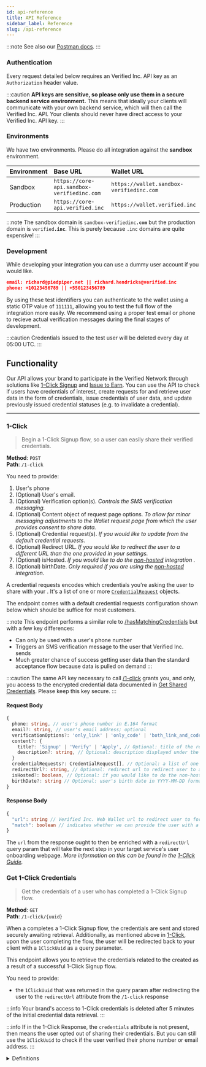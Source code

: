 ```yaml
---
id: api-reference
title: API Reference
sidebar_label: Reference
slug: /api-reference
---
```



:::note
See also our [Postman docs](https://api.docs.verified.inc/).
:::


### Authentication

Every request detailed below requires an Verified Inc. API key as an `Authorization` header value.

<TestingCredentialsSnippet/>

:::caution
**API keys are sensitive, so please only use them in a secure backend service environment.** This means that ideally your clients will communicate with your own backend service, which will then call the Verified Inc. API. Your clients should never have direct access to your Verified Inc. API key.
:::


### Environments

We have two environments. Please do all integration against the **sandbox** environment.

| Environment | Base URL | Wallet URL |
|:----------|:------| :---------- |
| Sandbox | `https://core-api.sandbox-verifiedinc.com` | `https://wallet.sandbox-verifiedinc.com` |
| Production | `https://core-api.verified.inc` | `https://wallet.verified.inc` |

:::note
The sandbox domain is <code>sandbox-verifiedinc<b>.com</b></code> but the production domain is <code>verified<b>.inc</b></code>. This is purely because `.inc` domains are quite expensive!
:::


### Development

While developing your integration you can use a dummy user account if you would like.

```json test
email: richard@piedpiper.net || richard.hendricks@verified.inc
phone: +10123456789 || +550123456789
```

By using these test identifiers you can authenticate to the wallet using a static OTP value of `111111`, allowing you to test the full flow of the integration more easily. We recommend using a proper test email or phone to recieve actual verification messages during the final stages of development.

:::caution
Credentials issued to the test user will be deleted every day at 05:00 UTC.
:::


## Functionality

Our API allows your brand to participate in the Verified Network through solutions like [1-Click Signup](/) and [Issue to Earn](/issue-to-earn). You can use the API to check if <Tip type="user">users</Tip> have credentials of interest, create <Tip type="request">requests</Tip> for and retrieve user data in the form of <Tip type="credential">credentials</Tip>, issue <Tip type="credential">credentials</Tip> of user data, and update previously issued credential statuses (e.g. to invalidate a credential).

---

### 1-Click

> Begin a 1-Click Signup flow, so a <Tip type="user">user</Tip> can easily share their verified <Tip type="credential">credentials</Tip>.

**Method**: `POST` <br />
**Path**: `/1-click`

You need to provide:

1. User's phone
2. (Optional) User's email.
3. (Optional) Verification option(s). _Controls the SMS verification messaging._
4. (Optional) Content object of request page options. _To allow for minor messaging adjustments to the Wallet request page from which the user provides consent to share data._
5. (Optional) Credential request(s). _If you would like to update from the default credential requests._
6. (Optional) Redirect URL. _If you would like to redirect the user to a different URL than the one provided in your settings._
7. (Optional) isHosted. _If you would like to do the [non-hosted](/#non-hosted-flow) integration ._
8. (Optional) birthDate. _Only required if you are using the [non-hosted](/#non-hosted-flow) integration._

A credential requests encodes which <Tip type="credential">credentials</Tip> you're asking the user to share with your <Tip type="brand"/>. It's a list of one or more [`CredentialRequest`](https://docs.verified.inc/core-types/interfaces/CredentialRequestDto.html) objects.

<CredentialRequestCodeSnippet />

The endpoint comes with a default credential requests configuration shown below which should be suffice for most customers.

<DefaultCredentialRequestCodeSnippet />

:::note
This endpoint performs a similar role to [/hasMatchingCredentials](#check-user-credentials) but with a few key differences:

- Can only be used with a user's phone number
- Triggers an SMS verification message to the user that Verified Inc. sends
- Much greater chance of success getting user data than the standard acceptance flow because data is pulled on demand
  :::

:::caution
The same API key necessary to call [/1-click](/api-overview#1-click-onboarding) grants you, and only, you access to the encrypted credential data documented in [Get Shared Credentials](#get-shared-credentials). Please keep this key secure.
:::

#### Request Body

```typescript title="1-Click Request"
{
  phone: string, // user's phone number in E.164 format
  email?: string, // user's email address; optional
  verificationOptions?: 'only_link' | 'only_code' | 'both_link_and_code' // Optional: controls the SMS verification messaging. Default is 'only_link'.
  content?: {
    title?: 'Signup' | 'Verify' | 'Apply', // Optional: title of the request page. Default is 'Signup'
    description?: string, // Optional: description displayed under the consent page header. Default is 'Make sure everything is correct:'
  }
  credentialRequests?: CredentialRequest[], // Optional: a list of one or more CredentialRequest objects. Encodes which credentials are being asked for
  redirectUrl?: string, // Optional: redirect url to redirect user to after the user has completed the 1-click flow. Default is the redirect url provided in your settings.
  isHosted?: boolean, // Optional: if you would like to do the non-hosted integration. Default is true.
  birthDate?: string // Optional: user's birth date in YYYY-MM-DD format. Required if you are using the non-hosted integration.
}
```

#### Response Body

```typescript title="1-Click Response"
{
  "url": string // Verified Inc. Web Wallet url to redirect user to for credential request handling. It will redirect back to your client. Only present if match is true.
  "match": boolean // indicates whether we can provide the user with a 1-Click Signup flow
}
```

The `url` from the response ought to then be enriched with a `redirectUrl` query param that will take the next step in your target service's user onboarding webpage. _More information on this can be found in the [1-Click Guide](/1-click-guide)._


### Get 1-Click Credentials

> Get the <Tip type="credential">credentials</Tip> of a user who has completed a 1-Click Signup flow.

**Method**: `GET` <br />
**Path**: `/1-click/{uuid}`

When a <Tip type="user"/> completes a 1-Click Signup flow, the <Tip type="credential">credentials</Tip> are sent and stored securely awaiting retrieval. Additionally, as mentioned above in [1-Click](#1-click), upon the user completing the flow, the user will be redirected back to your client with a `1ClickUuid` as a query parameter.

This endpoint allows you to retrieve the <Tip type="credential">credentials</Tip> related to the <Tip type="request"/> created as a result of a successful 1-Click Signup flow.

You need to provide:

- the `1ClickUuid` that was returned in the query param after redirecting the user to the `redirectUrl` attribute from the `/1-click` response

:::info
Your brand's access to 1-Click credentials is deleted after 5 minutes of the initial credential data retrieval.
:::

:::info
If in the 1-Click Response, the `credentials` attribute is not present, then means the user opted out of sharing their credentials.
But you can still use the `1ClickUuid` to check if the user verified their phone number or email address.
:::

<details>
    <summary>Definitions</summary>
    - An **identifier** is a phone number or email address the user uses to verify for 1-Click Signup.
        - `identifierType` is the type of identifier (`phone` or `email`).
    - A **credential** is a piece of data the user shares (e.g. birth date or SSN).
        - A **credential type** is a string indicating the type of a credential (e.g. `SsnCredential` or `FirstNameCredential`). It's formatted in `PascalCase` and always includes the word `Credential` at the end.
        - `shortenedCredentialType` is the shortened credential type in `camelCase`. The shortened credential type is just the type without the word `Credential` (e.g. `birthDate` or `ssn`). For subcredentials of a composite credential, it includes the shortened credential type of its parent credential(s) (e.g. `fullName.firstName`). 
            <details>
            <summary>Accepted Values</summary>

            Currently, accepted values for `shortenedCredentialType` are:
                - `email`
                - `fullName.firstName`
                - `fullName.middleName`
                - `fullName.lastName`
                - `birthDate`
                - `address.line1`
                - `address.line2`
                - `address.city`
                - `address.state`
                - `address.zipCode`
                - `address.country`
                - `ssn`
            </details>
    - **Data** in this context means identity information about a user (e.g. their name, contact information, etc.)
    - **Metadata** in this context means any additional data that's _not_ identity information about a user (e.g. the verification method for their identity information).
        - `metadataType` is the type of metadata. 
            <details>
            <summary>Accepted Values</summary>

            Currently, possible values for `metadataType` are:
                - `id`: unique identifier for a credential
                    - UUID
                    - Applies only to credentials
                - `verificationMethod`: how an identifier or credential was verified
                    - enum: `"phone_carrier"`, `"otp"`, `"self_attested"`, or `null` 
                    - Applies to both identifiers and credentials
                - `status`: status of a credential
                    - enum: `"valid"` or `"revoked"`
                    - Applies only to credentials
                - `issuerUuid`: brand that issued a credential
                    - UUID
                    - Applies only to credentials
                - `issuanceDate`: date a credential was issued
                    - Unix timestamp
                    - Applies only to credentials
                - `expirationDate`: date a credential expires
                    - Unix timestamp
                    - Applies only to credentials
            </details>
</details>


The response body is:
  
  ```typescript title="1-Click Response"
{
    "identifiers": {
        [identifierType: string]: string
    },
    "credentials": {
        [shortenedCredentialType: string]: string
    },
    "metadata": {
        "identifiers": {
            [identifierType: string]: {
                [metadataType: string]: string
            }
        },
        "credentials": {
            [shortenedCredentialType: string]: {
                [metadataType: string]: string
            }
        }
    }
}
```

:::tip
One particularly valuable piece of metadata is **`verificationMethod`**, which describes how the credential (piece of user data) was verified. It can take the following values:
- `"phone_carrier"`: verified via phone carrier records
- `"otp"`: verified via an OTP (one time passcode)
- `"self_attested"`: attested by the user themselves (not verified)
- `null`
:::


:::tip[User Data Format]
We support a few different formats for user data, for example the default format for the `dateBirth` credential is a unixTimestamp, but you can also request it different formats (e.g. `MM/DD/YYYY` or `YYYY-MM-DD`), or for the `state` credential, you can request it as a 2-letter abbreviation (e.g. `CA`) or as the full state name (e.g. `California`).

<details>
    <summary>Accepted Formats</summary>

    Currently, accepted formats for user data are:
    - `dateBirth`: unixTimestamp, or any combination of `y`(year), `M`(month), `d`(day), `/`(slash), and `-`(dash)
    - `state`: 2-letter abbreviation, full state name
    - `country`: 2-letter abbreviation, full country name
    - `address`: instead getting a object with all keys, you can get a string with any combination, (e.g. `line1, city, state-country`)
    - `fullName`: instead getting a object with all keys, you can get a string with any combination, (e.g. `firstName, lastName`)
</details>
:::

### Check User Credentials

> Check if a user has matching <Tip type="credential">credentials</Tip>. If so, a <Tip type="request"/> is created to get the <Tip type="user">user</Tip>'s consent to share the data.

**Method**: `POST` <br />
**Path**: `/hasMatchingCredentials`

You need to provide:

1. User's email or phone
2. (Optional) Credential request(s). _Required if Partner UUID is not provided._
3. (Optional) Partner UUID. _More information on the partner UUID use case can be found in the [Issuance Guide](/issuance-guide#already-issued-credentials)._
4. (Optional) List of the sub-credentials that make up the credential. _If not provided, all sub-credentials will be returned._

A credential requests encodes which <Tip type="credential">credentials</Tip> you're asking the user to share with your <Tip type="brand"/>. It's a list of one or more [`CredentialRequest`](https://docs.verified.inc/core-types/interfaces/CredentialRequestDto.html) objects.

<CredentialRequestCodeSnippet />

If you list multiple <Tip type="issuer">issuers</Tip>, the user can include a credential issued by _any one_ of those listed. If `issuers` is left empty the user can include a credential with matching type issued by _any_ issuer.

:::note
The Credential <Tip type="request">requests</Tip> attribute is required if a Partner UUID is **not** provided. If Partner UUID is provided, the Credential requests attribute is not used. Instead, a pre-defined set of accepting partner's credentials requests are used.
_More information on the partner UUID use case can be found in the [Issuance Guide](/issuance-guide#already-issued-credentials)._
:::

:::tip
If <b>mandatory</b> field are missing, then the credential will be treated as optional.
:::

:::note
The Credential <Tip type="request">requests</Tip> objects can contain a `children` attribute. This attribute is used to specify the sub-credentials that make up the credential. If not provided, all sub-credentials will be returned.
(eg: If you request a <Tip type="credential">credential</Tip> of type `AddressCredential` and you only want the `city` and `state` sub-credentials, you can specify that in the `children` attribute.)
:::

:::caution
The same ApiKey necessary to call /hasMatchingCredentials grants you and only you access to the encrypted credential data documented in [Get Shared Credentials](#get-shared-credentials). Please keep this key secure.
:::

#### Request Body

```typescript
{
  email?: string, // user's email address; optional if phone is provided
  phone?: string, // user's phone number; optional if email is provided
  credentialRequests: CredentialRequest[], // a list of one or more CredentialRequest objects. Encodes which credentials are being asked for; not used if partnerUuid is provided
  partnerUuid?: string, // partner's uuid; optional
  description?: string // A description displayed in the consent page header. If no description is provided, a default value will be displayed.
}
```

#### Response Body

```typescript title="HasMatchingCredentials"
{
  "match": boolean, // indicates whether the user has matching credentials
  "url": string // Verified Inc. Web Wallet url to redirect user to for credential request handling. It will redirect back to your client. Only present if match is true.
}
```

The `url` from the response ought to then be enriched with a `redirectUrl` query param that will take the next step in your target service's user onboarding webpage. _More information on this can be found in the [Acceptance Guide](/acceptance-guide)._

:::info Example Credential Request

For example, if you want to check if a user has credentials of type `SsnCredential`, `FullNameCredential` and `AddressCredential` issued by any issuer you would send the following request:

<details>
<summary>Request Body</summary>
<p>

```json
{
  "email": "richard@piedpiper.net",
  "credentialRequests": [
    {
      "type": "SsnCredential",
      "issuers": [],
      "mandatory": "yes"
    },
    {
      "type": "FullNameCredential",
      "issuers": [],
      "mandatory": "yes"
    },
    {
      "type": "PhoneCredential",
      "issuers": [],
      "mandatory": "if_available",
      "allowUserInput": true
    },
    {
      "type": "AddressCredential",
      "issuers": [],
      "children": [
        {
          "type": "CityCredential",
          "issuers": [],
          "mandatory": "if_available"
        },
        {
          "type": "StateCredential",
          "issuers": [],
          "mandatory": "yes"
        },
        {
          "type": "CountryCredential",
          "issuers": [],
          "mandatory": "yes"
        },
        {
          "type": "ZipCodeCredential",
          "issuers": []
        }
      ]
    }
  ]
}
```

</p>
</details>

Let's break this down to understand what is happening here:

- `SsnCredential` is a "[single attribute atomic credential](/schema#schema-definitions)" and therefore does not have any sub-credentials. Because it is marked as `mandatory`, it only matches if the user has a credential.

```json title="SnnCredential"
{
  "type": "SsnCredential",
  "issuers": [],
  "mandatory": "yes"
}
```

- `FullNameCredential` is a "[composite credential](/schema#schema-definitions)" and therefore has *2 sub-credentials*¹: `FirstNameCredential`, `LastNameCredential`. Because it is marked as `mandatory`, and it has no `children` attribute, it only matches if the user has a credential with all sub-credentials.

```json title="FullNameCredential"
{
  "type": "FullNameCredential",
  "issuers": [],
  "mandatory": "yes"
}
```

- `PhoneCredential` is a "[single attribute atomic credential](/schema#schema-definitions)" and therefore does not have any sub-credentials. Because we set a `allowUserInput` attribute of `true`, the user will be given an opportunity to enter a new value if they choose to. Note that this have not relation with `mandatory` field, it just accepts and validates the user input data."

```json title="PhoneCredential"
{
  "type": "PhoneCredential",
  "issuers": [],
  "mandatory": "if_available",
  "allowUserInput": true
}
```

- The `AddressCredential` credential is made up of 6 sub-credentials: `Line1Credential`, `Line2Credential`, `CityCredential`, `StateCredential`, `CountryCredential` and `ZipCodeCredential`.

  But because we specified a `children` attribute, we are only asking for the `CityCredential`, `StateCredential`, `CountryCredential` and `ZipCodeCredential` sub-credentials. So `Line1Credential` and `Line2Credential` are ignored.

  ```json title="AddressCredential"
  {
    "type": "AddressCredential",
    "issuers": [],
    "children": [
      {
        "type": "CityCredential",
        "issuers": [],
        "mandatory": "if_available"
      },
      {
        "type": "StateCredential",
        "issuers": [],
        "mandatory": "yes"
      },
      {
        "type": "CountryCredential",
        "issuers": [],
        "mandatory": "yes"
      },
      {
        "type": "ZipCodeCredential",
        "issuers": []
      }
    ]
  }
  ```

The user will be asked to share the `CityCredential` if available (this means if the user has a credential of type `CityCredential` it will be mandatory, but if the user does not have a credential of type `CityCredential` the user will still be able to share the `AddressCredential` credential).

`StateCredential` and `CountryCredential` are mandatory and therefore the user must have a credential of each type to match.

`ZipCodeCredential` is optional and therefore the user may or may not have a credential of type to match.

:::


### Get Shared Credentials

> Get verified <Tip type="credential"/> data shared by a <Tip type="user"/>.

**Method**: `GET` <br />
**Path**: `/sharedCredentials/{sharedCredentialsUuid}`

When a <Tip type="user"/> responds to a <Tip type="request"/> the verified data is sent and stored securely awaiting retrieval. Additionally, as mentioned above in [Check User Credentials](#check-user-credentials), upon the user responding to the request, the user will be redirected back to your client with a `sharedCredentialsUuid` as a query parameter.

This endpoint allows you to retrieve the shared <Tip type="credential">credentials</Tip> data related to the <Tip type="request"/> created as a result of a successful match from the `/hasMatchingCredentials` endpoint.

You need to provide:

- the `sharedCredentialsUuid` that was returned in the query param after redirecting the user to the `redirectUrl` attribute from the `/hasMatchingCredentials`response

:::info
Your brand's access to shared credentials is deleted after 5 minutes of the initial credential data retrieval.
:::

The response body consists of Credential objects with the plaintext user data.

```typescript title="Credential"
{
    "id": string, // credential id
    "type": string, // credential type
    "issuer": string, // credential issuer brandId
    "issuanceDate": number, // when credential was created as a milliseconds since epoch unix timestamp
    "expirationDate"?: number, // when credentials expires as a milliseconds since epoch unix timestamp
    "data": Map<string, any> | Credential[] // credential data map/array that matches the credential type's JSON Schema definition
}
```

#### Response Body

```typescript title="SharedCredentials"
{
  "uuid": string, // the uuid from the query parameter of the redirect back to your client; identifies the collection of credentials shared by the user
  "credentials": Credential[], // a list of one or more Credential objects
  "email"?: string, // the user's email from the input to /hasMatchingCredentials; only present if email was provided
  "phone"?: string // the user's phone from the input to /hasMatchingCredentials; only present if phone was provided
}
```

To facilitate extracting the credential data we recommend leveraging the Schema Resolver to get the [schema](/schema) of the credential types. Because Credential schemas are immutable they can then be cached and referenced when retrieving the credential data.

---

### Issue Credentials

> Issue <Tip type="credential"/>s to a <Tip type="user"/>.

**Method**: `POST` <br />
**Path**: `/credentials`

You need to provide:

1. Credentials data array
2. Either a phone and/or email attribute
3. (Optional) Partner UUID. _More information on the partner UUID use case can be found in the [Issuance Guide](/issuance-guide#partner-issuance)._
4. (Optional) Tracking Identifier for credential usage attribute. _More information on the tracking identifier use case can be found in the [Issuance Guide](/issuance-guide#tracking-identifier)._

Data about the user, must comply with our credential [schema](/schema) definitions.

An example Credentials object is below:

```typescript title="Credentials"
{
  "type": string, // credential type
  "data": Map<string, any> | Credentials[], // credential data map/array that matches the credential type's JSON Schema definition
  "id"?: string, // credential id - uuid formatted; optional. If not provided, a random uuid will be generated
  "expirationDate?": number // when the credential expires as a milliseconds since unix epoch; optional
}
```

While not required, we recommend providing a unique `id` following `uuid` [format](https://en.wikipedia.org/wiki/Universally_unique_identifier) for each credential. This allows for idempotent credential issuance - meaning if a duplicate `id` value is seen another credential will not be created. Expect a HTTP status code of `409` if this is the case. If you do not provide an `id`, a random uuid will be generated for you.

:::note
An expiration date is not the only control on whether a credential is valid. You can also change the credential's status at any time, for example to revoke it. See [Patch Credentials](#patch-credentials).
:::

:::info
Credential data is stored securely via a data privacy vault that encrypts and tokenizes the data. The data is only retrieved and decrypted for the brand that the <Tip type="user"/> agrees to share with.
:::

:::info Composite Credentials
Composite credentials are credentials that are made up of other credentials. For example, a `FullNameCredential` is made up of `FirstNameCredential`, `MiddleNameCredential`(optional), and `LastNameCredential`. When issuing a composite credential, you must provide the child credentials as well.

<details>
<summary>Example</summary>

```typescript title="Composite Credential"
{
  "type": "FullNameCredential",
  // based on the properties attribute of the schema
  // highlight-start
  // note that the data is an array of objects, not a single object
  "data": [
    {
      "type": "FirstNameCredential",
      "data": {
        "firstName": "Richard"
      }
    },
    {
      "type": "LastNameCredential",
      "data": {
        "lastName": "Hendricks"
      }
    }
  ]
  // highlight-end
}
```

</details>

See [Data Schemas](/schema) for more information.
:::

#### Request Body

```typescript
{
  "credentials": Credentials[], // a list of one or more Credentials objects
  "email"?: string, // user's email address; optional if phone is provided
  "phone"?: string // user's phone number in E.164 format; optional if email is provided
  "trackingId"?: string // user tracking identifier
}
```

#### Response Body

```typescript title="CredentialsDto"
{
  "email": string, // user's email address if provided
  "phone": phone, // user's phone number if provided
  "trackingId"?: string // user tracking identifier if provided
  "credentials": [{
    "id": string, // credential id
    "type": string, // credential type
    "data": Map<string, any> | Credentials[], // credential data map/array that matches your provided data and the credential type's JSON Schema definition
    "issuanceDate": string, // when credential was created as a milliseconds since epoch unix timestamp
    "expirationDate?": string, // when the credential expires as a milliseconds since unix epoch; optional
    "status": 'valid' | 'revoked' // an enum to denote whether the credential is valid (all credentials are valid when first issued) — note that this is independent of the expirationDate
  }],
  "url"?: string // Only present if partnerUuid was provided and conditions are met. See the Issuance Guide for more information.
}
```

The issued credential contains an `id` that you should store. You'll need this, for example, if you ever want to revoke the credential. **We recommend storing the entire credential, indexed on the credential `id`.** However, it is also an acceptable to store credential `id`s associated with a user and use the [Get Credential](/api-overview#get-credential) or [Get All User Credentials](/api-overview#get-all-user-credentials) endpoint to retrieve the full credential.

---

### Patch Credential

> Patch a previously issued <Tip type="credential"/>.

**Method**: `PATCH` <br />
**Path**: `/credentials/{id}`

You can optionally provide any of the following in the request body:

1. (Optional) new credential data
2. (Optional) new credential expiration date
3. (Optional) new credential status

Credential data must comply with our credential [schema](/schema) definitions.

:::note
If a credential is expired but the status is 'valid' it is an unusable credential. Likewise, if the credential as not expired but the status is 'revoked', it is also not usable credential.
:::

:::info
Credential data is stored securely via a data privacy vault that encrypts and tokenizes the data. The data is only retrieved and decrypted for the brand that the <Tip type="user"/> agrees to share with.
:::

#### Request Body

```typescript
{
  "data": Map<string, any> | Credentials[], // credential data map/array that matches the credential type's JSON schema definition
  "expirationDate?": number // when the credentials expires as a milliseconds since epoch unix timestamp; optional
  "status": 'valid' | 'revoked' // an enum to denote whether the credential is valid (all credentials are valid when first issued) — note that this is independent of the expirationDate
}
```

#### Response Body

```typescript title="CredentialDto"
{
  "id": string, // credential id
  "type": string, // credential type
  "data": Map<string, any> | Credentials[], // credential data map/array that matches your provided data and the credential type's JSON Schema definition
  "issuanceDate": string, // when credential was created as a milliseconds since epoch unix timestamp
  "expirationDate?": number, // when the credential expires as a milliseconds since epoch unix timestamp; optional
  "status": 'valid' | 'revoked' // an enum to denote whether the credential is valid (all credentials are valid when first issued) — note that this is independent of the expirationDate.
}
```

The resultant credential `id` remains the same, so after a 200 HTTP response code is received, nothing further needs to be updated on your end.

---

### Patch All User Credentials

> Patch all previously issued <Tip type="credentials"/> by your brand to a user.

**Method**: `PATCH` <br />
**Path**: `/userCredentials/{userIdentifier}`

A <Tip type="userIdentifier"/> is either a phone number or email address associated with a user.

The only credential value that can by updated in this manner is `status`. A credential status must be in the request body.

:::note
This endpoint all modifies credentials issued to the user by your brand.
:::

#### Request Body

```typescript
{
  "status": 'valid' | 'revoked' // an enum to denote whether the credential is valid (all credentials are valid when first issued) — note that this is independent of the expirationDate
}
```

#### Response Body

```typescript title="UserCredentialsDto"
{
  "credentials": {
    "id": string, // credential id
    "type": string, // credential type
    "data": Map<string, any> | Credentials[], // credential data map/array that matches your provided data and the credential type's JSON Schema definition
    "issuanceDate": string, // when credential was created as a milliseconds since epoch unix timestamp
    "expirationDate?": number, // when the credential expires as a milliseconds since epoch unix timestamp; optional
    "status": 'valid' | 'revoked' // an enum to denote whether the credential is valid (all credentials are valid when first issued) — note that this is independent of the expirationDate.
  }[]
}
```

The response body contains a list of all credentials that were modified on the `credentials` key.

---

### Get Credential

> Get a previously issued <Tip type="credential"/>.

**Method**: `GET` <br />
**Path**: `/credentials/{id}`

This endpoint returns a credential (issued by your brand) via the credential `id`.

#### Response Body

```typescript title="CredentialDto"
{
  "id": string, // credential id
  "type": string, // credential type
  "data": Map<string, any> | Credentials[], // credential data map/array that matches your provided data and the credential type's JSON Schema definition
  "issuanceDate": string, // when credential was created as a milliseconds since epoch unix timestamp
  "expirationDate?": number, // when the credential expires as a milliseconds since epoch unix timestamp; optional
  "status": 'valid' | 'revoked' // an enum to denote whether the credential is valid (all credentials are valid when first issued) — note that this is independent of the expirationDate.
}
```

---

### Get All User Credentials

> Get all previously issued <Tip type="credentials"/> by your brand to a user.

**Method**: `GET` <br />
**Path**: `/userCredentials/{userIdentifier}`

A <Tip type="userIdentifier"/> is either a phone number or email address associated with a user.

:::note
This endpoint all modifies credentials issued to the user by your brand.
:::

:::caution
It should be clear that this endpoint should not be used in place of [`/hasMatchingCredentials`](/api-overview/#check-user-credentials), which can check user credentials across many issuers but does not return the credentials' values.

This endpoint is simply a nice to have for an issuer to see all credentials they have issued to a user.
:::

#### Response Body

```typescript title="UserCredentialsDto"
{
  "credentials": {
    "id": string, // credential id
    "type": string, // credential type
    "data": Map<string, any> | Credentials[], // credential data map/array that matches your provided data and the credential type's JSON Schema definition
    "issuanceDate": string, // when credential was created as a milliseconds since epoch unix timestamp
    "expirationDate?": number, // when the credential expires as a milliseconds since epoch unix timestamp; optional
    "status": 'valid' | 'revoked' // an enum to denote whether the credential is valid (all credentials are valid when first issued) — note that this is independent of the expirationDate.
  }[]
}
```

The response body contains a list of all credentials on the `credentials` key.

---

### Get Partner Credential Requests

> Get the partner's pre-defined <Tip type="request">credential requests</Tip>.

**Method**: `GET` <br />
**Path**: `/credentialRequests/{partnerUuid}`

This endpoint returns a list of credential requests that the partner has defined for their brand.

#### Response Body

```typescript title="CredentialRequestsResponse"
{
  "credentialRequests": CredentialRequest[]
}
```

<CredentialRequestCodeSnippet />

:::note
This endpoint is helpful when developing the partner issuance flow. More information about partner issuance can be found in the [Issuance Guide](/issuance-guide#partner-issuance).
:::

---
